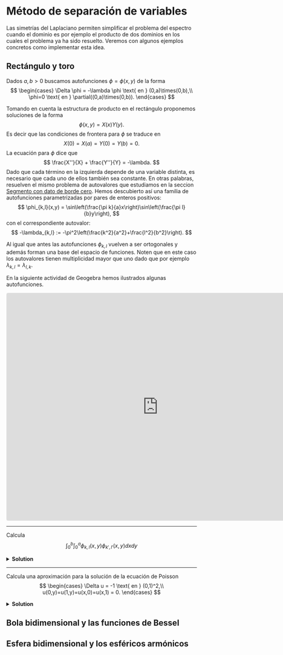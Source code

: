 # Método de separación de variables

Las simetrías del Laplaciano permiten simplificar el problema del espectro cuando el dominio es por ejemplo el producto de dos dominios en los cuales el problema ya ha sido resuelto. Veremos con algunos ejemplos concretos como implementar esta idea.

## Rectángulo y toro

Dados $a,b>0$ buscamos autofunciones $\phi=\phi(x,y)$ de la forma
$$
\begin{cases}
\Delta \phi = -\lambda \phi \text{ en } (0,a)\times(0,b),\\
\phi=0 \text{ en } \partial((0,a)\times(0,b)).
\end{cases}
$$

Tomando en cuenta la estructura de producto en el rectángulo proponemos soluciones de la forma
$$
\phi(x,y) = X(x)Y(y).
$$
Es decir que las condiciones de frontera para $\phi$ se traduce en
$$
X(0) = X(a) = Y(0) = Y(b) = 0. 
$$
La ecuación para $\phi$ dice que
$$
\frac{X''}{X} + \frac{Y''}{Y} = -\lambda.
$$
Dado que cada término en la izquierda depende de una variable distinta, es necesario que cada uno de ellos también sea constante. En otras palabras, resuelven el mismo problema de autovalores que estudiamos en la seccion [Segmento con dato de borde cero](#segmento-con-dato-de-borde-cero). Hemos descubierto así una familia de autofunciones parametrizadas por pares de enteros positivos:
$$
\phi_{k,l}(x,y) = \sin\left(\frac{\pi k}{a}x\right)\sin\left(\frac{\pi l}{b}y\right),
$$
con el correspondiente autovalor:
$$
-\lambda_{k,l} := -\pi^2\left(\frac{k^2}{a^2}+\frac{l^2}{b^2}\right).
$$

Al igual que antes las autofunciones $\phi_{k,l}$ vuelven a ser ortogonales y además forman una base del espacio de funciones. Noten que en este caso los autovalores tienen multiplicidad mayor que uno dado que por ejemplo $\lambda_{k,l}=\lambda_{l,k}$.

En la siguiente actividad de Geogebra hemos ilustrados algunas autofunciones. 

<iframe src="https://www.geogebra.org/3d/wj377kkw?embed" width="800" height="600" allowfullscreen style="border: 1px solid #e4e4e4;border-radius: 4px;" frameborder="0"></iframe>

---

:::{.exercise}
Calcula
$$
\int_0^b\int_0^a \phi_{k,l}(x,y)\phi_{k',l'}(x,y)dxdy
$$
:::

<details>
<summary>**Solution**</summary>
$$
\int_0^b\int_0^a \phi_{k,l}(x,y)\phi_{k',l'}(x,y)dxdy = \begin{cases}
0 \text{ si } (k,l) \neq (k',l'),\\
\frac{ab}{4} \text{ si } (k,l) = (k',l').
\end{cases}
$$
</details>

---

:::{.exercise}
Calcula una aproximación para la solución de la ecuación de Poisson
$$
\begin{cases}
\Delta u = -1 \text{ en } (0,1)^2,\\
u(0,y)=u(1,y)=u(x,0)=u(x,1) = 0.
\end{cases}
$$
:::

<details>
<summary>**Solution**</summary>
Calculamos los coeficientes de Fourier para $f=-1$
$$
\hat f_{k,l} = 4\int_0^1\int_0^1 (-1)\phi_{k,l}(x,y)dxdy = \begin{cases}
-\frac{16}{kl\pi^2} \text{ si } k,l = 1 \ (\text{mod 2}),\\
0 \text{ en los otros casos.}
\end{cases}
$$
Es decir que para la solución $u$ los coeficientes están dados por la siguiente fórmula para $k$, $l$ impares
$$
\hat u_{k,l} = -\frac{\hat f_{k,l}}{\lambda_{k,l}} = \frac{16}{kl(k^2+l^2)}.
$$
En la siguiente implementación tenemos algunas gráficas para distintos rangos de $k$ y $l$ impares.

```python
import matplotlib.pyplot as plt
import numpy as np

X = np.arange(0, 1.1, 0.1)
Y = np.arange(0, 1.1, 0.1)
X, Y = np.meshgrid(X, Y)
Z = 0*X

for k in range(1,101,2):
  for l in range(1,101,2):
    f = 16/(k*l*(k**2+l**2))
    Z = Z + f*np.sin(np.pi*k*X)*np.sin(np.pi*l*Y)


fig, ax = plt.subplots(subplot_kw={"projection": "3d"})
surf = ax.plot_surface(X, Y, Z)
plt.show()
```

</details>

## Bola bidimensional y las funciones de Bessel

## Esfera bidimensional y los esféricos armónicos
